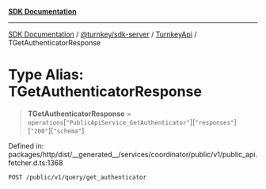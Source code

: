 [**SDK Documentation**](../../../../../README.mdx)

***

[SDK Documentation](../../../../../packages.mdx) / [@turnkey/sdk-server](../../../README.mdx) / [TurnkeyApi](../README.mdx) / TGetAuthenticatorResponse

# Type Alias: TGetAuthenticatorResponse

> **TGetAuthenticatorResponse** = `operations`\[`"PublicApiService_GetAuthenticator"`\]\[`"responses"`\]\[`"200"`\]\[`"schema"`\]

Defined in: packages/http/dist/\_\_generated\_\_/services/coordinator/public/v1/public\_api.fetcher.d.ts:1368

`POST /public/v1/query/get_authenticator`
